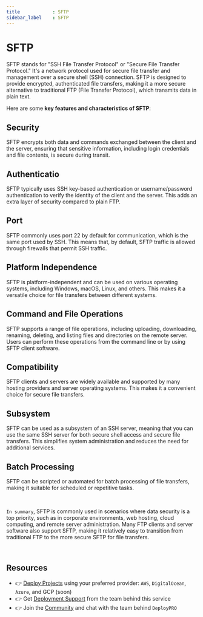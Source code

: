 ```yaml
---
title            : SFTP
sidebar_label    : SFTP
---
```


# SFTP

SFTP stands for "SSH File Transfer Protocol" or "Secure File Transfer Protocol." It's a network protocol used for secure file transfer and management over a secure shell (SSH) connection. 
SFTP is designed to provide encrypted, authenticated file transfers, making it a more secure alternative to traditional FTP (File Transfer Protocol), which transmits data in plain text.

Here are some **key features and characteristics of SFTP**:

## **Security** 

SFTP encrypts both data and commands exchanged between the client and the server, ensuring that sensitive information, including login credentials and file contents, is secure during transit.

## **Authenticatio** 

SFTP typically uses SSH key-based authentication or username/password authentication to verify the identity of the client and the server. This adds an extra layer of security compared to plain FTP.

## **Port** 

SFTP commonly uses port 22 by default for communication, which is the same port used by SSH. This means that, by default, SFTP traffic is allowed through firewalls that permit SSH traffic.

## **Platform Independence** 

SFTP is platform-independent and can be used on various operating systems, including Windows, macOS, Linux, and others. This makes it a versatile choice for file transfers between different systems.

## **Command and File Operations** 

SFTP supports a range of file operations, including uploading, downloading, renaming, deleting, and listing files and directories on the remote server. Users can perform these operations from the command line or by using SFTP client software.

## **Compatibility** 

SFTP clients and servers are widely available and supported by many hosting providers and server operating systems. This makes it a convenient choice for secure file transfers.

## **Subsystem** 

SFTP can be used as a subsystem of an SSH server, meaning that you can use the same SSH server for both secure shell access and secure file transfers. This simplifies system administration and reduces the need for additional services.

## **Batch Processing** 

SFTP can be scripted or automated for batch processing of file transfers, making it suitable for scheduled or repetitive tasks.

<br />

`In summary`, SFTP is commonly used in scenarios where data security is a top priority, such as in corporate environments, web hosting, cloud computing, and remote server administration. 
Many FTP clients and server software also support SFTP, making it relatively easy to transition from traditional FTP to the more secure SFTP for file transfers.

<br />

## Resources

- 👉 [Deploy Projects](https://deploypro.dev/) using your preferred provider: `AWS`, `DigitalOcean`, `Azure`, and GCP (soon)
- 👉 Get [Deployment Support](https://deploypro.dev/support/) from the team behind this service
- 👉 Join the [Community](https://discord.gg/qQhjQZhnur) and chat with the team behind `DeployPRO`